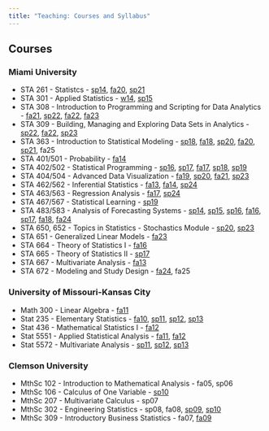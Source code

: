```yaml
---
title: "Teaching: Courses and Syllabus"
---
```

<link rel="stylesheet" href="styles.css" type="text/css">

## Courses

### Miami University

* STA 261 - Statistcs - <a href="syllabi/2014sprSTA261.pdf">sp14</a>, <a href="syllabi/2020fallSTA261.pdf">fa20</a>, <a href="syllabi/2021sprSTA261.pdf">sp21</a>
* STA 301 - Applied Statistics - <a href="syllabi/2014winterSTA301.pdf">w14</a>, <a href="syllabi/2015sprSTA301.pdf">sp15</a>
* STA 308 - Introduction to Programming and Scripting for Data Analytics - <a href="syllabi/2021fallSTA308.pdf">fa21</a>, <a href="syllabi/2022sprSTA308.pdf">sp22</a>, <a href="syllabi/2022fallSTA308.pdf">fa22</a>,
<a href="syllabi/2023fallSTA308.pdf">fa23</a>
* STA 309 - Building, Managing and Exploring Data Sets in Analytics - <a href="syllabi/2022sprSTA309.pdf">sp22</a>, <a href="syllabi/2022fallSTA309.pdf">fa22</a>,
<a href="syllabi/2023sprSTA309.pdf">sp23</a>
* STA 363 - Introduction to Statistical Modeling - <a href="syllabi/2018sprSTA363.pdf">sp18</a>, <a href="syllabi/2018fallSTA363.pdf">fa18</a>, <a href="syllabi/2020sprSTA363.pdf">sp20</a>, <a href="syllabi/2020fallSTA363.pdf">fa20</a>, <a href="syllabi/2021sprSTA363.pdf">sp21</a>, fa25
* STA 401/501 - Probability - <a href="syllabi/2014fallSTA401.pdf">fa14</a>
* STA 402/502 - Statistical Programming - <a href="syllabi/2016sprSTA402.pdf">sp16</a>, <a href="syllabi/2017sprSTA402.pdf">sp17</a>, <a href="syllabi/2017fallSTA402.pdf">fa17</a>, <a href="syllabi/2018sprSTA402.pdf">sp18</a>, <a href="syllabi/2019sprSTA402.pdf">sp19</a>
* STA 404/504 - Advanced Data Visualization - <a href="syllabi/2019fallSTA404.pdf">fa19</a>, <a href="syllabi/2020sprSTA404.pdf">sp20</a>, <a href="syllabi/2021fallSTA404.pdf">fa21</a>,
<a href="syllabi/2023sprSTA404.pdf">sp23</a>
* STA 462/562 - Inferential Statistics - <a href="syllabi/2013fallSTA462.pdf">fa13</a>, <a href="syllabi/2014fallSTA462.pdf">fa14</a>, <a href="syllabi/2024sprSTA462.pdf">sp24</a>
* STA 463/563 - Regression Analysis - <a href="syllabi/2017fallSTA463.pdf">fa17</a>, <a href="syllabi/2024sprSTA463.pdf">sp24</a>
* STA 467/567 - Statistical Learning - <a href="syllabi/2019sprSTA467.pdf">sp19</a>
* STA 483/583 - Analysis of Forecasting Systems - <a href="syllabi/2014sprSTA483.pdf">sp14</a>, <a href="syllabi/2015sprSTA483.pdf">sp15</a>, <a href="syllabi/2016sprSTA483.pdf">sp16</a>, <a href="syllabi/2016fallSTA483.pdf">fa16</a>, <a href="syllabi/2017sprSTA483.pdf">sp17</a>, <a href="syllabi/2018fallSTA483.pdf">fa18</a>, <a href="syllabi/2024fallSTA483.pdf">fa24</a>
* STA 650, 652 - Topics in Statistics - Stochastics Module - <a href="syllabi/2020sprSTA650stochastics.pdf">sp20</a>,
<a href="syllabi/2023sprSTA652stochastics.pdf">sp23</a>
* STA 651 - Generalized Linear Models - <a href="syllabi/2023fallSTA651glm.pdf">fa23</a>
* STA 664 - Theory of Statistics I - <a href="syllabi/2016fallSTA664.pdf">fa16</a>
* STA 665 - Theory of Statistics II - <a href="syllabi/2017sprSTA665.pdf">sp17</a>
* STA 667 - Multivariate Analysis - <a href="syllabi/2013fallSTA667.pdf">fa13</a>
* STA 672 - Modeling and Study Design - <a href="syllabi/2024fallSTA672.pdf">fa24</a>, fa25


### University of Missouri-Kansas City

* Math 300 - Linear Algebra - <a href="syllabi/11fallMath300.pdf">fa11</a>
* Stat 235 - Elementary Statistics - <a href="syllabi/10fallStat235syllabus.pdf">fa10</a>, <a href="syllabi/11sprStat235syllabus.pdf">sp11</a>, <a href="syllabi/12sprStat235.pdf">sp12</a>, <a href="syllabi/13sprStat235.pdf">sp13</a>
* Stat 436 - Mathematical Statistics I - <a href="syllabi/12fallStat436.pdf">fa12</a>
* Stat 5551 - Applied Statistical Analysis - <a href="syllabi/11fallStat5551.pdf">fa11</a>, <a href="syllabi/12fallStat5551.pdf">fa12</a>
* Stat 5572 - Multivariate Analysis - <a href="syllabi/11sprStatSyllabus5572.pdf">sp11</a>, <a href="syllabi/12sprStat5572.pdf">sp12</a>, <a href="syllabi/13stat5572syllabus.pdf">sp13</a>


### Clemson University

* MthSc 102 - Introduction to Mathematical Analysis - fa05, sp06
* MthSc 106 - Calculus of One Variable - <a href="syllabi/10sprMthsc106syllabus.pdf">sp10</a>
* MthSc 207 - Multivariate Calculus - sp07
* MthSc 302 - Engineering Statistics - sp08, fa08, <a href="syllabi/09sprMthsc302syllabus.pdf">sp09</a>, <a href="syllabi/10sprMthsc302syllabus.pdf">sp10</a>
* MthSc 309 - Introductory Business Statistics - fa07, <a href="syllabi/09fallMthsc309syllabus.pdf">fa09</a>




